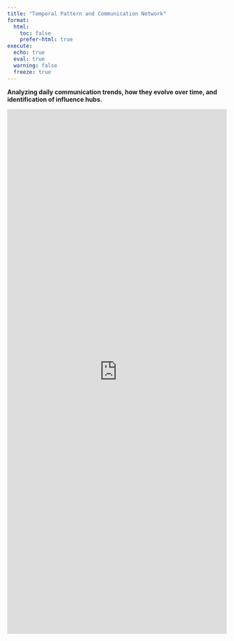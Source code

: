 ```yaml
---
title: "Temporal Pattern and Communication Network"
format:
  html:
    toc: false
    prefer-html: true
execute: 
  echo: true
  eval: true
  warning: false
  freeze: true
---
```


**Analyzing daily communication trends, how they evolve over time, and identification of influence hubs.**

```{=html}
<style>
  .iframe-container {
    width: 100%;
    height: 1205px; 
    overflow: visible;
  }
  .iframe-container iframe {
    width: 100%;
    height: 100%;
    border: none;
  }
</style>

<div class="iframe-container">
  <iframe 
    src="https://vriadi.shinyapps.io/reefwhispers_app1/" 
    title="CMAP-RSI Explorer">
  </iframe>
</div>
```
